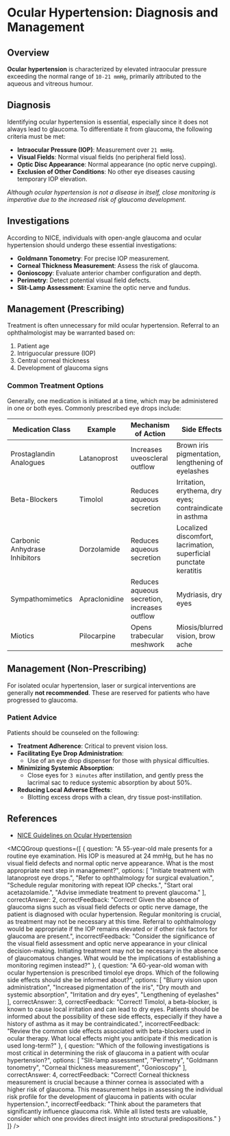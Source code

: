 
# Ocular Hypertension: Diagnosis and Management

## Overview

**Ocular hypertension** is characterized by elevated intraocular pressure exceeding the normal range of `10-21 mmHg`, primarily attributed to the aqueous and vitreous humour.

## Diagnosis

Identifying ocular hypertension is essential, especially since it does not always lead to glaucoma. To differentiate it from glaucoma, the following criteria must be met:

- **Intraocular Pressure (IOP)**: Measurement over `21 mmHg`.
- **Visual Fields**: Normal visual fields (no peripheral field loss).
- **Optic Disc Appearance**: Normal appearance (no optic nerve cupping).
- **Exclusion of Other Conditions**: No other eye diseases causing temporary IOP elevation.

*Although ocular hypertension is not a disease in itself, close monitoring is imperative due to the increased risk of glaucoma development.*

## Investigations

According to NICE, individuals with open-angle glaucoma and ocular hypertension should undergo these essential investigations:

- **Goldmann Tonometry**: For precise IOP measurement.
- **Corneal Thickness Measurement**: Assess the risk of glaucoma.
- **Gonioscopy**: Evaluate anterior chamber configuration and depth.
- **Perimetry**: Detect potential visual field defects.
- **Slit-Lamp Assessment**: Examine the optic nerve and fundus.

## Management (Prescribing)

Treatment is often unnecessary for mild ocular hypertension. Referral to an ophthalmologist may be warranted based on:

1. Patient age
2. Intriguocular pressure (IOP)
3. Central corneal thickness
4. Development of glaucoma signs

### Common Treatment Options

Generally, one medication is initiated at a time, which may be administered in one or both eyes. Commonly prescribed eye drops include:

| Medication Class                    | Example          | Mechanism of Action                             | Side Effects                                         |
|-------------------------------------|------------------|------------------------------------------------|-----------------------------------------------------|
| Prostaglandin Analogues             | Latanoprost      | Increases uveoscleral outflow                  | Brown iris pigmentation, lengthening of eyelashes   |
| Beta-Blockers                       | Timolol          | Reduces aqueous secretion                      | Irritation, erythema, dry eyes; contraindicated in asthma |
| Carbonic Anhydrase Inhibitors      | Dorzolamide      | Reduces aqueous secretion                      | Localized discomfort, lacrimation, superficial punctate keratitis |
| Sympathomimetics                   | Apraclonidine    | Reduces aqueous secretion, increases outflow   | Mydriasis, dry eyes                                 |
| Miotics                             | Pilocarpine      | Opens trabecular meshwork                       | Miosis/blurred vision, brow ache                    |

## Management (Non-Prescribing)

For isolated ocular hypertension, laser or surgical interventions are generally **not recommended**. These are reserved for patients who have progressed to glaucoma. 

### Patient Advice

Patients should be counseled on the following:

- **Treatment Adherence**: Critical to prevent vision loss.
- **Facilitating Eye Drop Administration**: 
  - Use of an eye drop dispenser for those with physical difficulties.
- **Minimizing Systemic Absorption**: 
  - Close eyes for `3 minutes` after instillation, and gently press the lacrimal sac to reduce systemic absorption by about 50%.
- **Reducing Local Adverse Effects**: 
  - Blotting excess drops with a clean, dry tissue post-instillation.


## References

- [NICE Guidelines on Ocular Hypertension](https://cks.nice.org.uk/topics/glaucoma/diagnosis/ocular-hypertension-primary-open-angle-glaucoma/)


<MCQGroup questions={[
  {
    question: "A 55-year-old male presents for a routine eye examination. His IOP is measured at 24 mmHg, but he has no visual field defects and normal optic nerve appearance. What is the most appropriate next step in management?",
    options: [
      "Initiate treatment with latanoprost eye drops.",
      "Refer to ophthalmology for surgical evaluation.",
      "Schedule regular monitoring with repeat IOP checks.",
      "Start oral acetazolamide.",
      "Advise immediate treatment to prevent glaucoma."
    ],
    correctAnswer: 2,
    correctFeedback: "Correct! Given the absence of glaucoma signs such as visual field defects or optic nerve damage, the patient is diagnosed with ocular hypertension. Regular monitoring is crucial, as treatment may not be necessary at this time. Referral to ophthalmology would be appropriate if the IOP remains elevated or if other risk factors for glaucoma are present.",
    incorrectFeedback: "Consider the significance of the visual field assessment and optic nerve appearance in your clinical decision-making. Initiating treatment may not be necessary in the absence of glaucomatous changes. What would be the implications of establishing a monitoring regimen instead?"
  },
  {
    question: "A 60-year-old woman with ocular hypertension is prescribed timolol eye drops. Which of the following side effects should she be informed about?",
    options: [
      "Blurry vision upon administration",
      "Increased pigmentation of the iris",
      "Dry mouth and systemic absorption",
      "Irritation and dry eyes",
      "Lengthening of eyelashes"
    ],
    correctAnswer: 3,
    correctFeedback: "Correct! Timolol, a beta-blocker, is known to cause local irritation and can lead to dry eyes. Patients should be informed about the possibility of these side effects, especially if they have a history of asthma as it may be contraindicated.",
    incorrectFeedback: "Review the common side effects associated with beta-blockers used in ocular therapy. What local effects might you anticipate if this medication is used long-term?"
  },
  {
    question: "Which of the following investigations is most critical in determining the risk of glaucoma in a patient with ocular hypertension?",
    options: [
      "Slit-lamp assessment",
      "Perimetry",
      "Goldmann tonometry",
      "Corneal thickness measurement",
      "Gonioscopy"
    ],
    correctAnswer: 4,
    correctFeedback: "Correct! Corneal thickness measurement is crucial because a thinner cornea is associated with a higher risk of glaucoma. This measurement helps in assessing the individual risk profile for the development of glaucoma in patients with ocular hypertension.",
    incorrectFeedback: "Think about the parameters that significantly influence glaucoma risk. While all listed tests are valuable, consider which one provides direct insight into structural predispositions."
  }
]} />